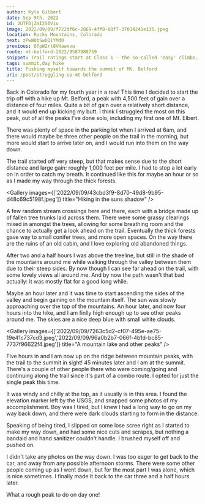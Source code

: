 ```yaml
---
author: Kyle Gilbert
date: Sep 9th, 2022
id: 2UTFDjZmI2SIViu
image: 2022/09/09/f722df6c-2869-4ff0-80f7-37014241e135.jpeg
location: Rocky Mountains, Colorado
next: zPwW0bSwUQ1YMd0
previous: OfpW2rt8VHawxvu
route: mt-belford-2022/9587988759
snippet: Trail ratings start at Class 1 — the so-called 'easy' climbs. Mt. Belford wears that badge, but even 'easy' in the Rockies still means business.
tags: summit,day hike
title: Pushing myself towards the summit of Mt. Belford
uri: /post/struggling-up-mt-belford
---
```


<Stats />

<Route />

Back in Colorado for my fourth year in a row! This time I decided to start the
trip off with a hike up Mt. Belford, a peak with 4,500 feet of gain over a
distance of four miles. Quite a bit of gain over a relatively short distance,
and it would end up kicking my butt. I think I struggled the most on this peak,
out of all the peaks I've done solo, including my first one of Mt. Elbert.

There was plenty of space in the parking lot when I arrived at 6am, and there
would maybe be three other people on the trail in the morning, but more would
start to arrive later on, and I would run into them on the way down.

The trail started off very steep, but that makes sense due to the short distance
and large gain: roughly 1,000 feet per mile. I had to stop a lot early on in
order to catch my breath. It continued like this for maybe an hour or so as I
made my way through the thick forests.

<Gallery images={['2022/09/09/43cbd3f9-8d70-49d8-9b95-d48c69c5198f.jpeg']} title="Hiking in the suns shadow" />

A few random stream crossings here and there, each with a bridge made up of
fallen tree trunks laid across them. There were some grassy clearings mixed in
amongst the trees, allowing for some breathing room and the chance to actually
get a look ahead on the trail. Eventually the thick forests gave way to small
conifer trees, and more open spaces. On the way there are the ruins of an old
cabin, and I love exploring old abandoned things.

After two and a half hours I was above the treeline, but still in the shade of
the mountains around me while walking through the valley between them due to
their steep sides. By now though I can see far ahead on the trail, with some
lovely views all around me. And by now the path wasn't that bad actually: it was
mostly flat for a good long while.

Maybe an hour later and it was time to start ascending the sides of the valley
and begin gaining on the mountain itself. The sun was slowly approaching over
the top of the mountains. An hour later, and now four hours into the hike, and
I am finlly high enough up to see other peaks around me. The skies are a nice
deep blue with small white clouds.

<Gallery images={['2022/09/09/7263c5d2-cf07-495e-ae75-19e41c737cd3.jpeg','2022/09/09/96a0b2b7-066f-4b1d-bc85-7737f96622f4.jpeg']} title="A mountain lake and other peaks" />

Five hours in and I am now up on the ridge between mountain peaks, with the
trail to the summit in sight! 45 minutes later and I am at the summit. There's
a couple of other people there who were coming/going and continuing along the
trail since it's part of a combo route. I opted for just the single peak this
time.

It was windy and chilly at the top, as it usually is in this area. I
found the elevation marker left by the USGS, and snapped some photos of my
accomplishment. Boy was I tired, but I knew I had a long way to go on my way
back down, and there were dark clouds starting to form in the distance.

Speaking of being tired, I slipped on some lose scree right as I started to
make my way down, and had some nice cuts and scrapes, but nothing a bandaid and
hand sanitizer couldn't handle. I brushed myself off and pushed on.

I didn't take any photos on the way down. I was too eager to get back to the car,
and away from any possible afternoon storms. There were some other people coming
up as I went down, but for the most part I was alone, which is nice sometimes.
I finally made it back to the car three and a half hours later.

What a rough peak to do on day one!

